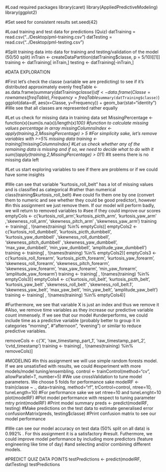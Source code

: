 #Load required packages
library(caret)
library(AppliedPredictiveModeling)
library(ggplot2)

#Set seed for consistent results
set.seed(42)

#Load training and test data for predictions (Quiz)
datTraining = read.csv("../Desktop/pml-training.csv")
datTesting = read.csv("../Desktop/pml-testing.csv")

#Split training data into data for training and testing/validation of the model (50/50 split)
inTrain <- createDataPartition(datTraining$classe, p = 5/10)[[1]]
training <- datTraining[ inTrain,]
testing <- datTraining[-inTrain,]

#DATA EXPLORATION

#First let's check the classe (variable we are predicting) to see if it's distributed approximately evenly
freqTable <- as.data.frame(summary(datTraining$classe))
df <- data.frame(Classe=rownames(freqTable),Frequency=freqTable$`summary(datTraining$classe)`)
ggplot(data=df, aes(x=Classe, y=Frequency))  + geom_bar(stat="identity")
#We see that all classes are represented rather equally

#Let us check for missing data in training data set
MissingPercentage <- function(x){sum(is.na(x))/length(x)*100} #function to calculate missing values percentage in array
missingColumnsIndex <- apply(training,2,MissingPercentage) > 5  #For simplicity sake, let's remove variables with >=5% missing data
training <- training[!missingColumnsIndex]
#Let us check whether any of the remaining data is missing and if so, we need to decide what to do with it
sum((apply(training,2,MissingPercentage) > 0)*1)
#It seems there is no missing data left

#Let us start exploring variables to see if there are problems or if we could have some insights

#We can see that variable "kurtosis_roll_belt" has a lot of missing values and is classified as categorical
#rather than numerical
class(training$kurtosis_roll_belt)
#we could fix them one by one (convert them to numeric and see whether they could be good predictor), however
#in this assignment we just remove them. If our model will perform badly, we will return to removed variables to
#see if they could improve our scores
emptyCols <- c('kurtosis_roll_arm','kurtosis_picth_arm',	'kurtosis_yaw_arm'	,'skewness_roll_arm',	'skewness_pitch_arm'	,'skewness_yaw_arm')
training <- training[ , !(names(training) %in% emptyCols)]
emptyCols2 <- c('kurtosis_roll_dumbbell',	'kurtosis_picth_dumbbell',	'kurtosis_yaw_dumbbell'	,'skewness_roll_dumbbell',	'skewness_pitch_dumbbell'	,'skewness_yaw_dumbbell',	'max_yaw_dumbbell',	'min_yaw_dumbbell',	'amplitude_yaw_dumbbell')
training <- training[ , !(names(training) %in% emptyCols2)]
emptyCols3 <- c('kurtosis_roll_forearm',	'kurtosis_picth_forearm',	'kurtosis_yaw_forearm',	'skewness_roll_forearm',	'skewness_pitch_forearm',	'skewness_yaw_forearm',	'max_yaw_forearm',	'min_yaw_forearm',	'amplitude_yaw_forearm')
training <- training[ , !(names(training) %in% emptyCols3)]
emptyCols4 <- c('kurtosis_roll_belt',	'kurtosis_picth_belt',	'kurtosis_yaw_belt'	,'skewness_roll_belt'	,'skewness_roll_belt.1',	'skewness_yaw_belt',	'max_yaw_belt',	'min_yaw_belt',	'amplitude_yaw_belt')
training <- training[ , !(names(training) %in% emptyCols4)]

#Furthermore, we see that variable X is just an index and thus we remove it
#Also, we remove time variables as they increase our predictive variable count immensely. If we see that our model
#underperforms, we could include time as a predictive variable (probably better to group it in categories "morning",
#"afternoon", "evening") or similar to reduce predictive variables.

removeCols <- c('X', 'raw_timestamp_part_1', 'raw_timestamp_part_2', 'cvtd_timestamp')
training <- training[ , !(names(training) %in% removeCols)]

#MODELING
#In this assignment we will use simple random forests model. If we are unsatisfied with results, we could 
#experiment with more models/model tuning/ensembling. 
control <- trainControl(method="cv", allowParallel=T, number=5) #We use crossValidation to tune model parameters. We choose 5 folds for performance sake
modelRF <- train(classe ~ ., data=training, method="rf", trControl=control, ntree=10, tuneLength=10) #For performance sake we set ntree=10 and tuneLenght=10
plot(modelRF) #Plot model performance with respect to tuning parameter mtry
print(modelRF) #Print model summary
preds <- predict(modelRF, testing) #Make predictions on the test data to estimate generalised error
confusionMatrix(preds, testing$classe) #Print confusion matrix to see our model performance

#We can see our model accuracy on test data (50% split on all data) is 0.992% . For this assignment it is a satisfactory
#result. Futhermore, we could improve model performance by including more predictors (feature engineering like time of day)
#and selecting and/or combining different models.

#PREDICT QUIZ DATA POINTS
testPredictions <- predict(modelRF, datTesting)
testPredictions
